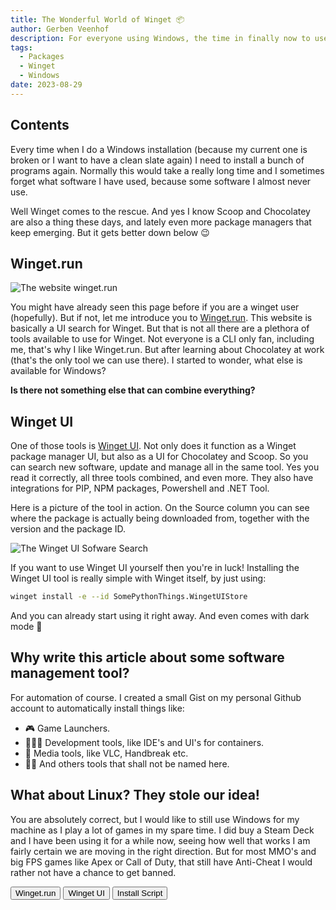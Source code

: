 ```yaml
---
title: The Wonderful World of Winget 📦
author: Gerben Veenhof
description: For everyone using Windows, the time in finally now to use Winget 📦!
tags:
  - Packages
  - Winget
  - Windows
date: 2023-08-29
---
```




## Contents

Every time when I do a Windows installation (because my current one is broken or I want to have a clean slate again) I need to install a bunch of programs again.
Normally this would take a really long time and I sometimes forget what software I have used, because some software I almost never use.

Well Winget comes to the rescue. And yes I know Scoop and Chocolatey are also a thing these days, and lately even more package managers that keep emerging. But it gets better down below 😉

## Winget.run

<Image src={WingetDotRun} alt="The website winget.run" format="avif" />

You might have already seen this page before if you are a winget user (hopefully). But if not, let me introduce you to [Winget.run](https://winget.run).
This website is basically a UI search for Winget. But that is not all there are a plethora of tools available to use for Winget.
Not everyone is a CLI only fan, including me, that's why I like Winget.run. But after learning about Chocolatey at work (that's the only tool we can use there). I started to wonder, what else is available for Windows?

**Is there not something else that can combine everything?**

## Winget UI

One of those tools is [Winget UI](https://github.com/marticliment/WingetUI). Not only does it function as a Winget package manager UI, but also as a UI for Chocolatey and Scoop. So you can search new software, update and manage all in the same tool. Yes you read it correctly, all three tools combined, and even more. They also have integrations for PIP, NPM packages, Powershell and .NET Tool.

Here is a picture of the tool in action. On the Source column you can see where the package is actually being downloaded from, together with the version and the package ID.

<Image src={WingetUI} alt="The Winget UI Sofware Search" format="avif" />

If you want to use Winget UI yourself then you're in luck!
Installing the Winget UI tool is really simple with Winget itself, by just using:

```bash
winget install -e --id SomePythonThings.WingetUIStore
```

And you can already start using it right away. And even comes with dark mode 🌚

## Why write this article about some software management tool?

For automation of course.
I created a small Gist on my personal Github account to automatically install things like:

- 🎮 Game Launchers.
- 👨🏻‍💻 Development tools, like IDE's and UI's for containers.
- 🎥 Media tools, like VLC, Handbreak etc.
- 🏴‍☠️ And others tools that shall not be named here.

## What about Linux? They stole our idea!

You are absolutely correct, but I would like to still use Windows for my machine as I play a lot of games in my spare time.
I did buy a Steam Deck and I have been using it for a while now, seeing how well that works I am fairly certain we are moving in the right direction.
But for most MMO's and big FPS games like Apex or Call of Duty, that still have Anti-Cheat I would rather not have a chance to get banned.

<FlexCenter>
  <Button href="https://atsro.build/" icon="mdi:link-variant">
    Winget.run
  </Button>
  <Button
    href="https://github.com/marticliment/WingetUI"
    icon="mdi:link-variant"
  >
    Winget UI
  </Button>
  <Button
    href="https://gist.github.com/nlxdodge/ff8c3cbfab2c02c338f8c98e3a0cfdfe"
    icon="mdi:github"
  >
    Install Script
  </Button>
</FlexCenter>
